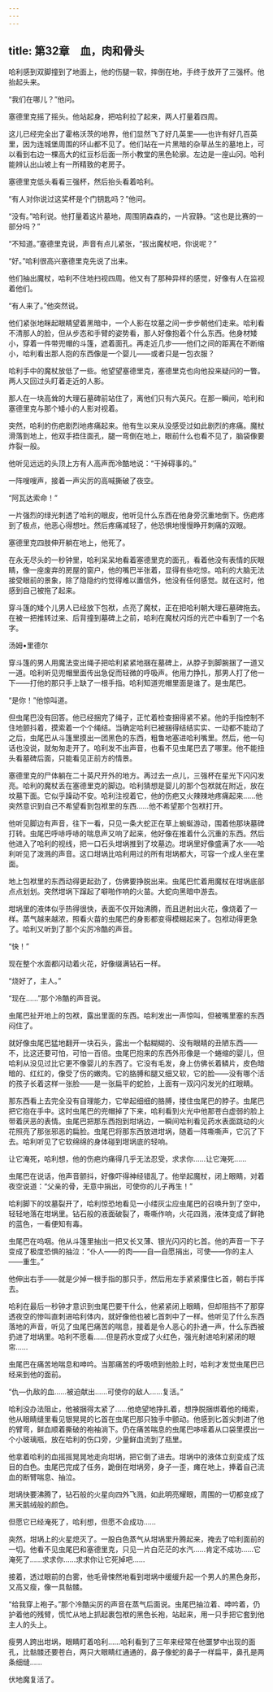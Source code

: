 ```yaml
---
---
---
```

title: 第32章　血，肉和骨头
---

哈利感到双脚撞到了地面上，他的伤腿一软，摔倒在地，手终于放开了三强杯。他抬起头来。

“我们在哪儿？”他问。

塞德里克摇了摇头。他站起身，把哈利拉了起来，两人打量着四周。

这儿已经完全出了霍格沃茨的地界，他们显然飞了好几英里——也许有好几百英里，因为连城堡周围的环山都不见了。他们站在一片黑暗的杂草丛生的墓地上，可以看到右边一棵高大的红豆杉后面一所小教堂的黑色轮廓。左边是一座山冈。哈利能辨认出山坡上有一所精致的老房子。

塞德里克低头看看三强杯，然后抬头看着哈利。

“有人对你说过这奖杯是个门钥匙吗？”他问。

“没有。”哈利说。他打量着这片墓地，周围阴森森的，一片寂静。“这也是比赛的一部分吗？”

“不知道。”塞德里克说，声音有点儿紧张，“拔出魔杖吧，你说呢？”

“好。”哈利很高兴塞德里克先说了出来。

他们抽出魔杖，哈利不住地扫视四周。他又有了那种异样的感觉，好像有人在监视着他们。

“有人来了。”他突然说。

他们紧张地眯起眼睛望着黑暗中，一个人影在坟墓之间一步步朝他们走来。哈利看不清那人的脸，但从步态和手臂的姿势看，那人好像抱着个什么东西。他身材矮小，穿着一件带兜帽的斗篷，遮着面孔。再走近几步——他们之间的距离在不断缩小，哈利看出那人抱的东西像是一个婴儿——或者只是一包衣服？

哈利手中的魔杖放低了一些。他望望塞德里克，塞德里克也向他投来疑问的一瞥。两人又回过头盯着走近的人影。

那人在一块高耸的大理石墓碑前站住了，离他们只有六英尺。在那一瞬间，哈利和塞德里克与那个矮小的人影对视着。

突然，哈利的伤疤剧烈地疼痛起来。他有生以来从没感受过如此剧烈的疼痛。魔杖滑落到地上，他双手捂住面孔，腿一弯倒在地上，眼前什么也看不见了，脑袋像要炸裂一般。

他听见远远的头顶上方有人高声而冷酷地说：“干掉碍事的。”

一阵嗖嗖声，接着一声尖厉的高喊撕破了夜空。

“阿瓦达索命！”

一片强烈的绿光刺透了哈利的眼皮，他听见什么东西在他身旁沉重地倒下。伤疤疼到了极点，他恶心得想吐。然后疼痛减轻了，他恐惧地慢慢睁开刺痛的双眼。

塞德里克四肢伸开躺在地上，他死了。

在永无尽头的一秒钟里，哈利呆呆地看着塞德里克的面孔，看着他没有表情的灰眼睛，像一座废弃的房屋的窗户，他的嘴巴半张着，显得有些吃惊。哈利的大脑无法接受眼前的景象，除了隐隐约约觉得难以置信外，他没有任何感觉。就在这时，他感到自己被拖了起来。

穿斗篷的矮个儿男人已经放下包袱，点亮了魔杖，正在把哈利朝大理石墓碑拖去。在被一把推转过来、后背撞到墓碑上之前，哈利在魔杖闪烁的光芒中看到了一个名字。

汤姆•里德尔





穿斗篷的男人用魔法变出绳子把哈利紧紧地捆在墓碑上，从脖子到脚腕捆了一道又一道。哈利听见兜帽里面传出急促而轻微的呼吸声。他用力挣扎，那男人打了他一下——打他的那只手上缺了一根手指。哈利知道兜帽里面是谁了。是虫尾巴。

“是你！”他惊叫道。

但虫尾巴没有回答。他已经捆完了绳子，正忙着检查捆得紧不紧。他的手指控制不住地颤抖着，摸索着一个个绳结。当确定哈利已被捆得结结实实、一动都不能动了之后，虫尾巴从斗篷里摸出一团黑色的东西，粗鲁地塞进哈利嘴里。然后，他一句话也没说，就匆匆走开了。哈利发不出声音，也看不见虫尾巴去了哪里。他不能扭头看墓碑后面，只能看见正前方的情景。

塞德里克的尸体躺在二十英尺开外的地方。再过去一点儿，三强杯在星光下闪闪发亮。哈利的魔杖丢在塞德里克的脚边。哈利猜想是婴儿的那个包袱就在附近，放在坟墓下面。它似乎躁动不安。哈利注视着它，他的伤疤又火辣辣地疼痛起来……他突然意识到自己不希望看到包袱里的东西……他不希望那个包袱打开。

他听见脚边有声音，往下一看，只见一条大蛇正在草上蜿蜒游动，围着他那块墓碑打转。虫尾巴呼哧呼哧的喘息声又响了起来，他好像在推着什么沉重的东西。然后他进入了哈利的视线，把一口石头坩埚推到了坟墓边。坩埚里好像盛满了水——哈利听见了泼溅的声音。这口坩埚比哈利用过的所有坩埚都大，可容一个成人坐在里面。

地上包袱里的东西动得更起劲了，仿佛要挣脱出来。虫尾巴忙着用魔杖在坩埚底部点点划划。突然坩埚下蹿起了噼啪作响的火苗。大蛇向黑暗中游去。

坩埚里的液体似乎热得很快，表面不仅开始沸腾，而且迸射出火花，像烧着了一样。蒸气越来越浓，照看火苗的虫尾巴的身影都变得模糊起来了。包袱动得更急了。哈利又听到了那个尖厉冷酷的声音。

“快！”

现在整个水面都闪动着火花，好像缀满钻石一样。

“烧好了，主人。”

“现在……”那个冷酷的声音说。

虫尾巴扯开地上的包袱，露出里面的东西。哈利发出一声惊叫，但被嘴里塞的东西闷住了。

就好像虫尾巴猛地翻开一块石头，露出一个黏糊糊的、没有眼睛的丑陋东西——不，比这还要可怕，可怕一百倍。虫尾巴抱来的东西外形像是一个蜷缩的婴儿，但哈利从没见过比它更不像婴儿的东西了。它没有毛发，身上仿佛长着鳞片，皮色暗暗的、红红的，像受了伤的嫩肉。它的胳膊和腿又细又软，它的脸——没有哪个活的孩子长着这样一张脸——是一张扁平的蛇脸，上面有一双闪闪发光的红眼睛。

那东西看上去完全没有自理能力，它举起细细的胳膊，搂住虫尾巴的脖子。虫尾巴把它抱在手中。这时虫尾巴的兜帽掉了下来，哈利看到火光中他那苍白虚弱的脸上带着厌恶的表情。虫尾巴把那东西抱到坩埚边，一瞬间哈利看见药水表面跳动的火花照亮了那张邪恶的扁脸。虫尾巴将那东西放进坩埚，随着一阵嘶嘶声，它沉了下去。哈利听见了它软绵绵的身体碰到坩埚底的轻响。

让它淹死，哈利想，他的伤疤灼痛得几乎无法忍受，求求你……让它淹死……

虫尾巴在说话，他声音颤抖，好像吓得神经错乱了。他举起魔杖，闭上眼睛，对着夜空说道：“父亲的骨，无意中捐出，可使你的儿子再生！”

哈利脚下的坟墓裂开了，哈利惊恐地看见一小缕灰尘应虫尾巴的召唤升到了空中，轻轻地落在坩埚里。钻石般的液面破裂了，嘶嘶作响，火花四溅，液体变成了鲜艳的蓝色，一看便知有毒。

虫尾巴在呜咽。他从斗篷里抽出一把又长又薄、银光闪闪的匕首。他的声音一下子变成了极度恐惧的抽泣：“仆人——的肉——自—自愿捐出，可使——你的主人——重生。”

他伸出右手——就是少掉一根手指的那只手，然后用左手紧紧攥住匕首，朝右手挥去。

哈利在最后一秒钟才意识到虫尾巴要干什么，他紧紧闭上眼睛，但却阻挡不了那穿透夜空的惨叫直刺进哈利体内，就好像他也被匕首刺中了一样。他听见了什么东西落地的声音，听见了虫尾巴痛苦的喘息，接着是令人恶心的扑通一声，什么东西被扔进了坩埚里。哈利不愿看……但是药水变成了火红色，强光射进哈利紧闭的眼帘……

虫尾巴在痛苦地喘息和呻吟。当那痛苦的呼吸喷到他脸上时，哈利才发觉虫尾巴已经来到他的面前。

“仇—仇敌的血……被迫献出……可使你的敌人……复活。”

哈利没办法阻止，他被捆得太紧了……他绝望地挣扎着，想挣脱捆绑着他的绳索，他从眼睛缝里看见银晃晃的匕首在虫尾巴那只独手中颤动。他感到匕首尖刺进了他的臂弯，鲜血顺着撕破的袍袖淌下。仍在痛苦喘息的虫尾巴哆嗦着从口袋里摸出一个小玻璃瓶，放在哈利的伤口旁，少量鲜血流到了瓶里。

他拿着哈利的血摇摇晃晃地走向坩埚，把它倒了进去。坩埚中的液体立刻变成了炫目的白色。虫尾巴完成了任务，跪倒在坩埚旁，身子一歪，瘫在地上，捧着自己流血的断臂喘息、抽泣。

坩埚快要沸腾了，钻石般的火星向四外飞溅，如此明亮耀眼，周围的一切都变成了黑天鹅绒般的颜色。

但愿它已经淹死了，哈利想，但愿不会成功……

突然，坩埚上的火星熄灭了。一股白色蒸气从坩埚里升腾起来，掩去了哈利面前的一切。他看不见虫尾巴和塞德里克，只见一片白茫茫的水汽……肯定不成功……它淹死了……求求你……求求你让它死掉吧……

接着，透过眼前的白雾，他毛骨悚然地看到坩埚中缓缓升起一个男人的黑色身形，又高又瘦，像一具骷髅。

“给我穿上袍子。”那个冷酷尖厉的声音在蒸气后面说。虫尾巴抽泣着、呻吟着，仍护着他的残臂，慌忙从地上抓起裹包袱的黑色长袍，站起来，用一只手把它套到他主人的头上。

瘦男人跨出坩埚，眼睛盯着哈利……哈利看到了三年来经常在他噩梦中出现的面孔，比骷髅还要苍白，两只大眼睛红通通的，鼻子像蛇的鼻子一样扁平，鼻孔是两条细缝……

伏地魔复活了。